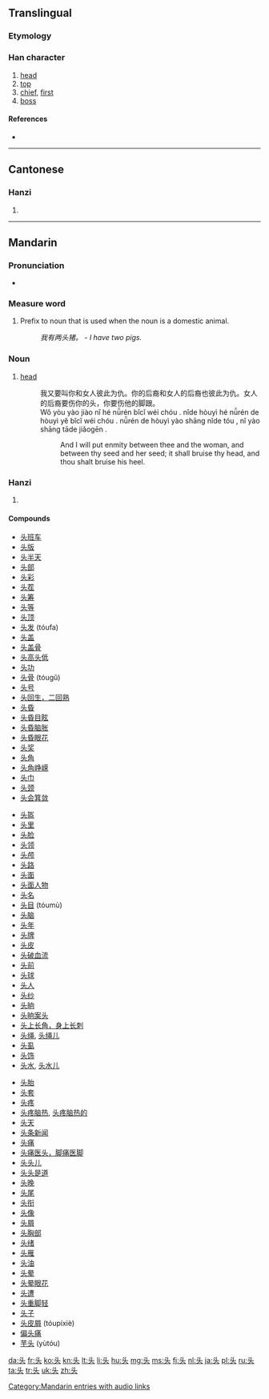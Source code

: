 {{stroke order|strokes=5}}
{{also|頭}}
==Translingual==

===Etymology===
{{Han simp|頭}}

===Han character===
{{Han char|rn=37|rad=大|as=02|sn=5|four=|canj=X卜大 (XYK), 卜大 (YK)}}

# [[head]]
# [[top]]
# [[chief]], [[first]]
# [[boss]]

====References====
* {{Han ref|kx=0249.111|hdz=10526.020|uh=5934|ud=22836}}

----

==Cantonese==

===Hanzi===
{{yue-hanzi|jyut=tau4|y=tau4|tra=頭}}

# {{defn|lang=yue|sort=大02}}

----

==Mandarin==

===Pronunciation===
* {{audio|zh-tóu.ogg|audio}}

===Measure word===
{{rfc-header|Measure word|lang=cmn}}
{{cmn-mw|s|pin=tou|pint=tou0|tra=頭|rs=大02}}

# Prefix to noun that is used when the noun is a domestic animal.
#: ''我有两头猪。'' - ''I have two pigs.''

===Noun===
{{cmn-noun|s|pin=tóu|pint=tou2|tra=頭|rs=大02}}

# [[head]]
#: 我又要叫你和女人彼此为仇。你的后裔和女人的后裔也彼此为仇。女人的后裔要伤你的头，你要伤他的脚跟。
#: Wǒ yòu yào jiào nǐ hé nǚrén bǐcǐ wéi chóu . nǐde hòuyì hé nǚrén de hòuyì yĕ bǐcǐ wéi chóu . nǚrén de hòuyì yào shāng nǐde tóu , nǐ yào shāng tāde jiǎogēn .
#:: And I will put enmity between thee and the woman, and between thy seed and her seed; it shall bruise thy head, and thou shalt bruise his heel.

===Hanzi===
{{cmn-hanzi|tra=頭|pin=[[tóu]] ([[tou2]])|wg=t'ou<sup>2</sup>}}

# {{defn|lang=cmn|sort=大02}}

====Compounds====
{{top3}}
* [[头班车]]
* [[头版]]
* [[头半天]]
* [[头部]]
* [[头彩]]
* [[头茬]]
* [[头筹]]
* [[头等]]
* [[头顶]]
* [[头发]] (tóufa)
* [[头盖]]
* [[头盖骨]]
* [[头高头低]]
* [[头功]]
* [[头骨]] (tóugǔ)
* [[头号]]
* [[头回生，二回熟]]
* [[头昏]]
* [[头昏目眩]]
* [[头昏脑胀]]
* [[头昏眼花]]
* [[头奖]]
* [[头角]]
* [[头角峥嵘]]
* [[头巾]]
* [[头颈]]
* [[头会箕敛]]
{{mid3}}
* [[头盔]]
* [[头里]]
* [[头脸]]
* [[头领]]
* [[头颅]]
* [[头路]]
* [[头面]]
* [[头面人物]]
* [[头名]]
* [[头目]] (tóumù)
* [[头脑]]
* [[头年]]
* [[头牌]]
* [[头皮]]
* [[头破血流]]
* [[头前]]
* [[头球]]
* [[头人]]
* [[头纱]]
* [[头晌]]
* [[头晌案头]]
* [[头上长角，身上长刺]]
* [[头绳]], [[头绳儿]]
* [[头虱]]
* [[头饰]]
* [[头水]], [[头水儿]]
{{mid3}}
* [[头胎]]
* [[头套]]
* [[头疼]]
* [[头疼脑热]], [[头疼脑热的]]
* [[头天]]
* [[头条新闻]]
* [[头痛]]
* [[头痛医头，脚痛医脚]]
* [[头头儿]]
* [[头头是道]]
* [[头晚]]
* [[头尾]]
* [[头衔]]
* [[头像]]
* [[头屑]]
* [[头胸部]]
* [[头绪]]
* [[头雁]]
* [[头油]]
* [[头晕]]
* [[头晕眼花]]
* [[头遭]]
* [[头重脚轻]]
* [[头子]]
* [[头皮屑]] (tóupíxiè)
* [[偏头痛]]
* [[芋头]] (yùtóu)
{{bottom}}

[[Category:Mandarin entries with audio links]]

[[da:头]]
[[fr:头]]
[[ko:头]]
[[kn:头]]
[[lt:头]]
[[li:头]]
[[hu:头]]
[[mg:头]]
[[ms:头]]
[[fj:头]]
[[nl:头]]
[[ja:头]]
[[pl:头]]
[[ru:头]]
[[ta:头]]
[[tr:头]]
[[uk:头]]
[[zh:头]]